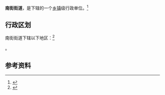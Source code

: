 {{中国乡级行政区|14/05/02/003/000}}

'''南街街道'''，是{{PRC admin/fullname|14/05/02/003/000|3}}下辖的一个[[乡镇|乡镇]]级行政单位。<ref>{{PRC admin/ref sgc|{{PRC admin/parent|14/05/02/003/000}}}}</ref>

== 行政区划 ==

南街街道下辖以下地区：<ref>{{PRC admin/ref sgc|14/05/02/003/000}}</ref>

{{PRC admin/children|14/05/02/003/000}}。

== 参考资料 ==

{{reflist}}

{{行政区划小作品}}
{{PRC admin/navcat|14/05/02/003/000}}
